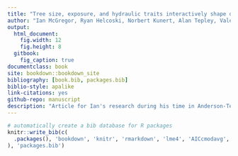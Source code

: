 ```yaml
---
title: "Tree size, exposure, and hydraulic traits interactively shape drought response in a temperate broadleaf forest"
author: "Ian McGregor, Ryan Helcoski, Norbert Kunert, Alan Tepley, Valentine Herrmann, Neil Pederson, Lawren Sack, Joseph Zailaa, Krista Anderson-Teixeira"
output:
  html_document:
    fig.width: 12
    fig.height: 8
  gitbook:
    fig_caption: true
documentclass: book
site: bookdown::bookdown_site
bibliography: [book.bib, packages.bib]
biblio-style: apalike
link-citations: yes
github-repo: manuscript
description: "Article for Ian's research during his time in Anderson-Teixeira lab"
---
```


```r
# automatically create a bib database for R packages
knitr::write_bib(c(
  .packages(), 'bookdown', 'knitr', 'rmarkdown', 'lme4', 'AICcmodavg', 'car', 'piecewiseSEM', 'MuMIn', 'stringr', 'dplyr', 'ggplot2', 'devtools', 'rgdal', 'broom', 'sf', 'ggthemes', 'rgeos', 'RCurl', 'readxl', 'pointRes', 'dplR', 'data.table', 'tools', 'reshape2', 'kableExtra'
), 'packages.bib')
```

<!-- this code makes the .md file but not a correctly-formatted html -->
<!-- output:  -->
<!--   bookdown::html_book: -->
<!--   bookdown::gitbook: -->

<!-- this code makes a correctly-formatted html file but not a .md file -->
<!-- output:  -->
<!--  html_document: -->
<!--     theme: !expr sample(c("yeti", "united", "lumen"), 1) -->
<!--  gitbook: -->
<!--     highlight: tango -->